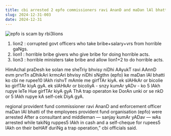 ```yaml
---
title: cbi arrested 2 epfo commissioners ravi AnanD and maDan lAl bhatti
slug: 2024-12-31-003
date: 2024-12-31
---
```

![epfo is scam by rbi3lions](/epfchor1.jpg)

1. lion2 : corrupted govt officers who take bribe+salary+vrs from horrible gaNgs.
2. lion1 : horrible bribe givers who give bribe for doing horrible acts.
3. lion3 : horrible ministers take bribe and allow lion1+2 to do horrible acts.

HimAchal praDesh ke solan me sheTriy bhvisy niDhi AAyukT ravi AAnnD evm
prvrTn aDhikAri krmcAri bhvisy niDhi sNgthn (epfo) ke maDan lAl bhatti
ko cbi ne rupee10 lAkh rishvT mAmle me girfTAr kiyA.
ek slAHkAr or bicolie ko girfTAr kiyA gyA.
ek slAHkAr or bicoliyA - snzy kumAr yADv - ko 5 lAkh rupye leTe Hue girfTAr kiyA gyA ThA
trap operaton ke DorAn unki or se nkD or 5 lAkh rupye kA self-cek DiyA gyA.

regional provident fund commissioner ravi AnanD and enforcement officer maDan
lAl bhatti of the employees provident fund organisation (epfo) were arrested After
a consultant and middleman — sanjay kumAr yADav — wAs arrested while takiNg ruppes5 lAkh
in cash and a self-cheque for rupees5 lAkh on their beHAlf duriNg a trap operation,”
cbi officials said.



